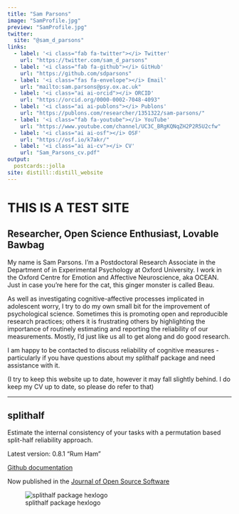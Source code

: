 ```yaml
---
title: "Sam Parsons"
image: "SamProfile.jpg"
preview: "SamProfile.jpg"
twitter:
  site: "@sam_d_parsons"
links:
  - label: '<i class="fab fa-twitter"></i> Twitter'
    url: "https://twitter.com/sam_d_parsons"
  - label: '<i class="fab fa-github"></i> GitHub'
    url: "https://github.com/sdparsons"
  - label: '<i class="fas fa-envelope"></i> Email'
    url: "mailto:sam.parsons@psy.ox.ac.uk"
  - label: '<i class="ai ai-orcid"></i> ORCID'
    url: "https://orcid.org/0000-0002-7048-4093"
  - label: '<i class="ai ai-publons"></i> Publons'
    url: "https://publons.com/researcher/1351322/sam-parsons/"
  - label: '<i class="fab fa-youtube"></i> YouTube'
    url: "https://www.youtube.com/channel/UC3C_BRgKQNqZH2P2R5U2cfw"
  - label: '<i class="ai ai-osf"></i> OSF'
    url: "https://osf.io/k7akr/"
  - label: '<i class="ai ai-cv"></i> CV'
    url: "Sam_Parsons_cv.pdf"
output: 
  postcards::jolla
site: distill::distill_website
---
```





# [<i class="fab fa-twitter"></i>](https://twitter.com/sam_d_parsons) [<i class="ai ai-google-scholar"></i>](https://scholar.google.co.uk/citations?user=kE37Xy4AAAAJ&hl=en) [<i class="ai ai-orcid"></i>](https://orcid.org/0000-0002-7048-4093) [<i class="ai ai-osf"></i>](https://osf.io/k7akr/) [<i class="ai ai-researchgate"></i>](https://www.researchgate.net/profile/Sam_Parsons4) [<i class="fab fa-github"></i>](https://github.com/sdparsons) [<i class="ai ai-publons"></i>](https://publons.com/researcher/1351322/sam-parsons/) [<i class="fab fa-youtube"></i>](https://www.youtube.com/channel/UC3C_BRgKQNqZH2P2R5U2cfw) [<i class="fas fa-envelope-square"></i>](mailto:sam.parsons@psy.ox.ac.uk) [<i class="ai ai-cv"></i>](Sam_Parsons_cv.pdf)


# THIS IS A TEST SITE

## Researcher, Open Science Enthusiast, Lovable Bawbag

My name is Sam Parsons. I’m a Postdoctoral Research Associate in the Department of in Experimental Psychology at Oxford University. I work in the Oxford Centre for Emotion and Affective Neuroscience, aka OCEAN. Just in case you’re here for the cat, this ginger monster is called Beau.

As well as investigating cognitive-affective processes implicated in adolescent worry, I try to do my own small bit for the improvement of psychological science. Sometimes this is promoting open and reproducible research practices; others it is frustrating others by highlighting the importance of routinely estimating and reporting the reliability of our measurements. Mostly, I’d just like us all to get along and do good research.

I am happy to be contacted to discuss reliability of cognitive measures - particularly if you have questions about my splithalf package and need assistance with it.

(I try to keep this website up to date, however it may fall slightly behind. I do keep my CV up to date, so please do refer to that)

---------------------------

## splithalf

Estimate the internal consistency of your tasks with a permutation based split-half reliability approach.

Latest version: 0.8.1 “Rum Ham”

[<i class="fab fa-github"></i> Github documentation](https://github.com/sdparsons/splithalf)

Now published in the [Journal of Open Source Software](https://joss.theoj.org/papers/10.21105/joss.03041)

![splithalf package hexlogo](splithalf.png)